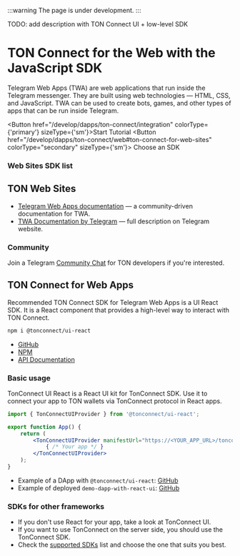 



:::warning
The page is under development.
:::


TODO: add description with TON Connect UI + low-level SDK

# TON Connect for the Web with the JavaScript SDK

Telegram Web Apps (TWA) are web applications that run inside the Telegram messenger. They are built using web technologies — HTML, CSS, and JavaScript. TWA can be used to create bots, games, and other types of apps that can be run inside Telegram.


<Button href="/develop/dapps/ton-connect/integration" colorType={'primary'} sizeType={'sm'}>Start Tutorial</Button>
<Button href="/develop/dapps/ton-connect/web#ton-connect-for-web-sites"
        colorType="secondary" sizeType={'sm'}>
    Choose an SDK
</Button>




### Web Sites SDK list


## TON Web Sites

- [Telegram Web Apps documentation](https://docs.twa.dev/docs/introduction/about-platform) — a community-driven documentation for TWA.
- [TWA Documentation by Telegram](https://core.telegram.org/bots/webapps) — full description on Telegram website.

### Community

Join a Telegram [Community Chat](https://t.me/tondev_eng) for TON developers if you're interested.

## TON Connect for Web Apps


Recommended TON Connect SDK for Telegram Web Apps is a UI React SDK. It is a React component that provides a high-level way to interact with TON Connect.

```bash
npm i @tonconnect/ui-react
```

- [GitHub](https://github.com/ton-connect/sdk/tree/main/packages/ui-react)
- [NPM](https://www.npmjs.com/package/@tonconnect/ui-react)
- [API Documentation](https://ton-connect.github.io/sdk/modules/_tonconnect_ui_react.html)

### Basic usage

TonConnect UI React is a React UI kit for TonConnect SDK. Use it to connect your app to TON wallets via TonConnect protocol in React apps.

```jsx
import { TonConnectUIProvider } from '@tonconnect/ui-react';

export function App() {
    return (
        <TonConnectUIProvider manifestUrl="https://<YOUR_APP_URL>/tonconnect-manifest.json">
            { /* Your app */ }
        </TonConnectUIProvider>
    );
}
```

* Example of a DApp with `@tonconnect/ui-react`: [GitHub](https://github.com/ton-connect/demo-dapp-with-react-ui)
* Example of deployed `demo-dapp-with-react-ui`: [GitHub](https://ton-connect.github.io/demo-dapp-with-react-ui/)

### SDKs for other frameworks

- If you don't use React for your app, take a look at TonConnect UI.
- If you want to use TonConnect on the server side, you should use the TonConnect SDK.
- Check the [supported SDKs](/develop/dapps/ton-connect/developers) list and choose the one that suits you best.
